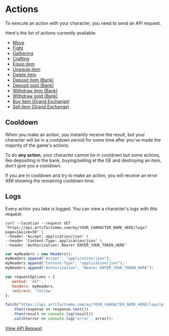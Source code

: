 # Actions
 
To execute an action with your character, you need to send an API request.

Here's the list of actions currently available:

*   [Move](https://api.artifactsmmo.com/docs/#/operations/action_move_my__name__action_move_post)
*   [Fight](https://api.artifactsmmo.com/docs/#/operations/action_fight_my__name__action_fight_post)
*   [Gathering](https://api.artifactsmmo.com/docs/#/operations/action_gathering_my__name__action_gathering_post)
*   [Crafting](https://api.artifactsmmo.com/docs/#/operations/action_crafting_my__name__action_crafting_post)
*   [Equip item](https://api.artifactsmmo.com/docs/#/operations/action_equip_item_my__name__action_equip__post)
*   [Unequip item](https://api.artifactsmmo.com/docs/#/operations/action_unequip_item_my__name__action_unequip__post)
*   [Delete item](https://api.artifactsmmo.com/docs/#/operations/action_delete_item_my__name__action_delete_post)
*   [Deposit item (Bank)](https://api.artifactsmmo.com/docs/#/operations/action_deposit_bank_my__name__action_deposit_post)
*   [Deposit gold (Bank)](https://api.artifactsmmo.com/docs/#/operations/action_deposit_bank_gold_my__name__action_deposit_gold_post)
*   [Withdraw item (Bank)](https://api.artifactsmmo.com/docs/#/operations/action_withdraw_bank_my__name__action_withdraw_post)
*   [Withdraw gold (Bank)](https://api.artifactsmmo.com/docs/#/operations/action_withdraw_bank_gold_my__name__action_withdraw_gold_post)
*   [Buy item (Grand Exchange)](https://api.artifactsmmo.com/docs/#/operations/action_ge_buy_item_my__name__action_buy_post)
*   [Sell item (Grand Exchange)](https://api.artifactsmmo.com/docs/#/operations/action_ge_sell_item_my__name__action_sell_post)

## Cooldown

When you make an action, you instantly receive the result, but your character will be in a cooldown period for some time after you've made the majority of the game's actions.

To do **any action**, your character cannot be in cooldown but some actions, like depositing in the bank, buying/selling at the GE and destroying an item, don't give you a cooldown.

If you are in cooldown and try to make an action, you will receive an error 499 showing the remaining cooldown time.


## Logs

Every action you take is logged. You can view a character's logs with this request:

```http filename="cURL" copy
curl --location --request GET 'https://api.artifactsmmo.com/my/YOUR_CHARACTER_NAME_HERE/logs?page=1&size=50' \
--header 'Accept: application/json' \
--header 'Content-Type: application/json' \
--header 'Authorization: Bearer ENTER_YOUR_TOKEN_HERE'
```
```js filename="Javascript" copy
var myHeaders = new Headers();
myHeaders.append("Accept", "application/json");
myHeaders.append("Content-Type", "application/json");
myHeaders.append("Authorization", "Bearer ENTER_YOUR_TOKEN_HERE");

var requestOptions = {
   method: 'GET',
   headers: myHeaders,
   redirect: 'follow'
};

fetch("https://api.artifactsmmo.com/my/YOUR_CHARACTER_NAME_HERE/logs?page=1&size=50", requestOptions)
   .then(response => response.text())
   .then(result => console.log(result))
   .catch(error => console.log('error', error));
```

[View API Request](https://api.artifactsmmo.com/docs/#/operations/character_logs_my__name__logs_get)

